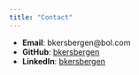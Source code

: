 ```yaml
---
title: "Contact"
---
```


- **Email**: bkersbergen@bol.com  
- **GitHub**: [bkersbergen](https://github.com/bkersbergen)  
- **LinkedIn**: [bkersbergen](https://www.linkedin.com/in/barrie-kersbergen-00987a28/)
